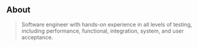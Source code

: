 ## About

> Software engineer with hands-on experience in all levels of testing, including performance, functional, integration, system, and user acceptance.
